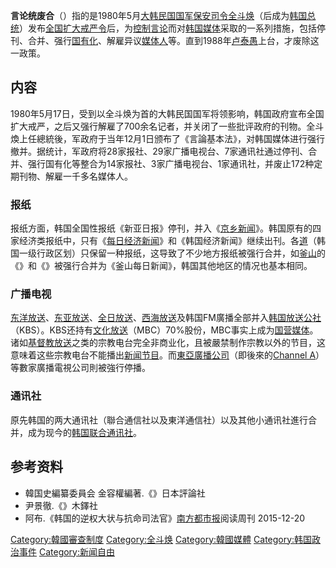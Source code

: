 {{expand language|ko}}
{{no footnotes|time=2016-12-05T12:09:53+00:00}}
'''言论统废合'''（{{kor|k=언론통폐합|hj= 言論統廢合}}）指的是1980年5月[[大韩民国国军|大韩民国国军]][[大韓民國國軍機務司令部|保安司令]][[全斗焕|全斗焕]]（后成为[[韩国总统|韩国总统]]）发布[[5·17紧急戒严|全国扩大戒严令]]后，为[[审查制度|控制言论]]而对[[韩国媒体|韩国媒体]]采取的一系列措施，包括停刊、合并、强行[[国有化|国有化]]、解雇异议[[媒体人|媒体人]]等。直到1988年[[卢泰愚|卢泰愚]]上台，才废除这一政策。

==内容==
1980年5月17日，受到以全斗焕为首的大韩民国国军将领影响，韩国政府宣布全国扩大戒严，之后又强行解雇了700余名记者，并关闭了一些批评政府的刊物。全斗煥上任總統後，军政府于当年12月1日颁布了《言論基本法》，对韩国媒体进行强行撤并。据统计，军政府将28家报社、29家广播电视台、7家通讯社通过停刊、合并、强行国有化等整合为14家报社、3家广播电视台、1家通讯社，并废止172种定期刊物、解雇一千多名媒体人。

===报纸===
报纸方面，韩国全国性报纸《新亚日报》停刊，并入《[[京乡新闻|京乡新闻]]》。韩国原有的四家经济类报纸中，只有《[[每日经济新闻_(韩国)|每日经济新闻]]》和《韩国经济新闻》继续出刊。各[[道_(行政区划)|道]]（韩国一级行政区划）只保留一种报纸，这导致了不少地方报纸被强行合并，如[[釜山|釜山]]的《{{le|釜山日报|Busan Ilbo}}》和《{{link-ko|国际新闻|국제신문}}》被强行合并为《釜山每日新闻》，韩国其他地区的情况也基本相同。

===广播电视===
[[東洋廣播公司|东洋放送]]、[[東亞廣播公司|东亚放送]]、[[全日放送|全日放送]]、[[西海广播公司|西海放送]]及韩国FM廣播全部并入[[韩国放送公社|韩国放送公社]]（KBS）。KBS还持有[[文化廣播_(韓國)|文化放送]]（MBC）70%股份，MBC事实上成为[[国营媒体|国营媒体]]。诸如[[基督教放送|基督教放送]]之类的宗教电台完全非商业化，且被嚴禁制作宗教以外的节目，这意味着这些宗教电台不能播出[[新闻节目|新闻节目]]。而[[東亞廣播公司|東亞廣播公司]]（即後來的[[Channel_A|Channel A]]）等數家廣播電視公司則被強行停播。

===通讯社===
原先韩国的两大通讯社（聯合通信社以及東洋通信社）以及其他小通讯社進行合并，成为现今的[[韩国联合通讯社|韩国联合通讯社]]。

==参考资料==
* 韓国史編纂委員会 金容權編著.《{{lang|ja|朝鮮韓国近現代史事典}}》日本評論社
* 尹景徹.《{{lang|ja|分断後の韓国政治　1945～1986年}}》木鐸社
* 阿布.《韩国的逆权大状与抗命司法官》[[南方都市报|南方都市报]]阅读周刊 2015-12-20

[[Category:韓國審查制度|Category:韓國審查制度]]
[[Category:全斗焕|Category:全斗焕]]
[[Category:韓國媒體|Category:韓國媒體]]
[[Category:韩国政治事件|Category:韩国政治事件]]
[[Category:新闻自由|Category:新闻自由]]